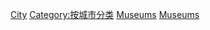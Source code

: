 {{Commons cat|Museums by city}}

[[Category:博物馆|City]]
[[Category:按城市分类|Category:按城市分类]]
[[Category:各城市建築物|Museums]]
[[Category:各城市旅遊景點|Museums]]